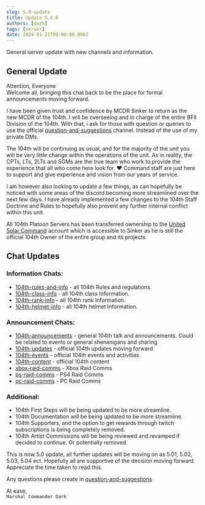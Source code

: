 ```yaml
---
slug: 5.0-update
title: Update 5.0.0
authors: [dark]
tags: [server]
date: 2024-01-21T00:00:00.000Z
---
```


General server update with new channels and information.

<!-- truncate -->

## General Update

Attention, Everyone<br />
Welcome all, bringing this chat back to be the place for formal announcements moving forward.

I have been given trust and confidence by MCDR Sinker to return as the new MCDR of the 104th.
I will be overseeing and in charge of the entire BFII Division of the 104th.
With that, i ask for those with question or queries to use the official [question-and-suggestions](https://discord.com/channels/1198378556137410660/1198460745361395722) channel. Instead of the use of my private DMs.

The 104th will be continuing as usual, and for the majority of the unit you will be very little change within the operations of the unit.
As in reality, the CPTs, LTs, 2LTs and SGMs are the true team who work to provide the experience that all who come here look for. ❤️
Command staff are just here to support and give experience and vision from our years of service.

I am however also looking to update a few things, as can hopefully be noticed with some areas of the discord becoming more streamlined over the next few days.
I have already implemented a few changes to the 104th Staff Doctrine and Rules to hopefully also prevent any further internal conflict within this unit.

All 104th Platoon Servers has been transferred ownership to the [United Solar Command](https://discod.com/users/402785029756944415) account which is accessible to Sinker as he is still the official 104th Owner of the entire group and its projects.

## Chat Updates
### Information Chats:
- [104th-rules-and-info](https://discord.com/channels/1198378556137410660/1198378556804300802) - all 104th Rules and regulations.
- [104th-class-info](https://discord.com/channels/1198378556137410660/1198378556804300804) - all 104th class Information.
- [104th-rank-info](https://discord.com/channels/1198378556137410660/1198378556804300805) - all 104th rank Information.
- [104th-helmet-info](https://discord.com/channels/1198378556137410660/1198378556804300806) - all 104th helmet Information.

### Announcement Chats:
- [104th-announcements](https://discord.com/channels/1198378556137410660/1198460337192697956) - general 104th talk and announcements. Could be related to events or general shenanigans and sharing.
- [104th-updates](https://discord.com/channels/1198378556137410660/1198460431879114822) - official 104th updates moving forward
- [104th-events](https://discord.com/channels/1198378556137410660/1198460467220332604) - official 104th events and activities
- [104th-content](https://discord.com/channels/1198378556137410660/1198460532651462780) - official 104th content
- [xbox-raid-comms](https://discord.com/channels/1198378556137410660/1198378557253099593) - Xbox Raid Comms
- [ps-raid-comms](https://discord.com/channels/1198378556137410660/1198378557253099594) - PS4 Raid Comms
- [pc-raid-comms](https://discord.com/channels/1198378556137410660/1198378557253099595) - PC Raid Comms

### Additional:
- 104th First Steps will be being updated to be more streamline.
- 104th Documentation will be being updated to be more streamline.
- 104th Supporters, and the option to get rewards through twitch subscriptions is being completely removed.
- 104th Artist Commissions will be being reviewed and revamped if decided to continue. Or potentially removed.

This is now 5.0 update, all further updates will be moving on as 5.01, 5.02, 5.03, 5.04 ect.
Hopefully all are supportive of the decision moving forward.
Appreciate the time taken to read this.

Any questions please create in [question-and-suggestions](https://discord.com/channels/1198378556137410660/1198460745361395722)

At ease,<br />
`Marshal Commander Dark`
